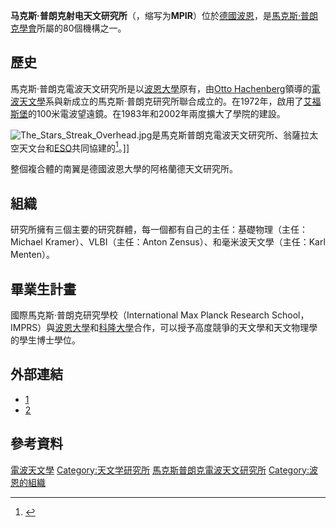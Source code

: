 {{noteTA
|G=天文学
|1=zh-hans:射电天文; zh-hant:電波天文
}}
<!-- 檔案不存在 [[Image:MPIFR_Logo.png|right]] ，可從英文維基百科取得 -->
'''马克斯·普朗克射电天文研究所'''（{{lang-de|'''Max-Planck-Institut für Radioastronomie'''}}，缩写为'''MPIR'''）位於[[德國|德國]][[波恩|波恩]]，是[[馬克斯·普朗克學會|馬克斯·普朗克學會]]所屬的80個機構之一。

== 歷史 ==
馬克斯·普朗克電波天文研究所是以[[波恩大學|波恩大學]]原有，由[[Otto_Hachenberg|Otto Hachenberg]]領導的[[電波天文學|電波天文學]]系與新成立的馬克斯·普朗克研究所聯合成立的。在1972年，啟用了[[艾福斯堡|艾福斯堡]]的100米電波望遠鏡。在1983年和2002年兩度擴大了學院的建設。

[[File:The_Stars_Streak_Overhead.jpg|thumb]]是馬克斯普朗克電波天文研究所、翁薩拉太空天文台和[[ESO|ESO]]共同協建的<ref>{{cite news|title=The Stars Streak Overhead|url=http://www.eso.org/public/images/potw1250a/|accessdate=12 December 2012|newspaper=ESO Picture of the Week|archive-date=2016-03-03|archive-url=https://web.archive.org/web/20160303210410/http://www.eso.org/public/images/potw1250a/|dead-url=yes}}</ref>。]]

整個複合體的南翼是德國波恩大學的阿格蘭德天文研究所。

== 組織 ==
研究所擁有三個主要的研究群體，每一個都有自己的主任：基礎物理（主任：Michael Kramer）、VLBI（主任：Anton Zensus）、和毫米波天文學（主任：Karl Menten）。

== 畢業生計畫 ==
國際馬克斯·普朗克研究學校（International Max Planck Research School，IMPRS）與[[波恩大學|波恩大學]]和[[科隆大學|科隆大學]]合作，可以授予高度競爭的天文學和天文物理學的學生博士學位。

== 外部連結 ==
* [http://www.mpifr-bonn.mpg.de/2169/en馬克斯普朗克電波天文研究所的首頁]
* [http://www.mpifr-bonn.mpg.de/imprs/國際馬克斯普朗克研究學校的天文學和天文物理學首頁]{{dead link|date=2018年5月 |bot=InternetArchiveBot |fix-attempted=yes }}

== 參考資料 ==
{{reflist}}

{{coord|50|43|48.8|N|7|4|10.8|E|type:landmark|display=title}}

{{sci-org-stub}}
{{NorthRhineWestphalia-struct-stub}}

{{Authority control}}
[[Category:马克斯·普朗克研究所|電波天文學]]
[[Category:天文学研究所|Category:天文学研究所]]
[[Category:波恩大學|馬克斯普朗克電波天文研究所]]
[[Category:波恩的組織|Category:波恩的組織]]